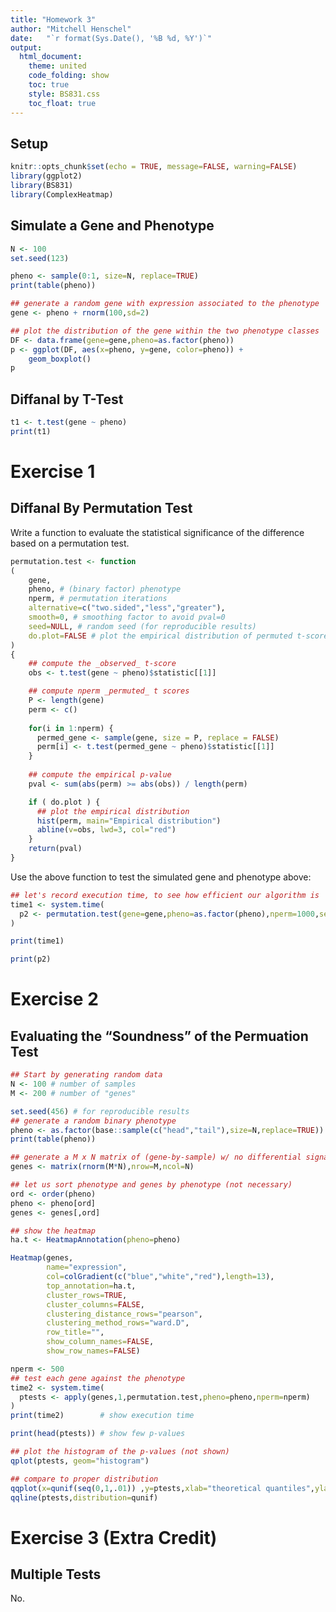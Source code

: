 ```yaml
---
title: "Homework 3"
author: "Mitchell Henschel"
date:   "`r format(Sys.Date(), '%B %d, %Y')`"
output:
  html_document:
    theme: united
    code_folding: show
    toc: true
    style: BS831.css 
    toc_float: true
---
```


## Setup
```r
knitr::opts_chunk$set(echo = TRUE, message=FALSE, warning=FALSE)
library(ggplot2)
library(BS831)
library(ComplexHeatmap)
```

## Simulate a Gene and  Phenotype
```r
N <- 100
set.seed(123)

pheno <- sample(0:1, size=N, replace=TRUE)
print(table(pheno))
```

```r
## generate a random gene with expression associated to the phenotype
gene <- pheno + rnorm(100,sd=2)

## plot the distribution of the gene within the two phenotype classes
DF <- data.frame(gene=gene,pheno=as.factor(pheno))
p <- ggplot(DF, aes(x=pheno, y=gene, color=pheno)) +
    geom_boxplot()
p
```

## Diffanal by T-Test
```r
t1 <- t.test(gene ~ pheno)
print(t1)
```

# Exercise 1
## Diffanal By Permutation Test
Write a function to evaluate the statistical significance of the difference based on a permutation test.
```r
permutation.test <- function
(
    gene, 
    pheno, # (binary factor) phenotype
    nperm, # permutation iterations
    alternative=c("two.sided","less","greater"),
    smooth=0, # smoothing factor to avoid pval=0
    seed=NULL, # random seed (for reproducible results)
    do.plot=FALSE # plot the empirical distribution of permuted t-scores
)
{
    ## compute the _observed_ t-score
    obs <- t.test(gene ~ pheno)$statistic[[1]]

    ## compute nperm _permuted_ t scores
    P <- length(gene)
    perm <- c()
    
    for(i in 1:nperm) {
      permed_gene <- sample(gene, size = P, replace = FALSE)
      perm[i] <- t.test(permed_gene ~ pheno)$statistic[[1]]
    }
    
    ## compute the empirical p-value
    pval <- sum(abs(perm) >= abs(obs)) / length(perm)

    if ( do.plot ) {
      ## plot the empirical distribution
      hist(perm, main="Empirical distribution")
      abline(v=obs, lwd=3, col="red")
    }
    return(pval)
}
```

Use the above function to test the simulated gene and phenotype above:
```r
## let's record execution time, to see how efficient our algorithm is
time1 <- system.time(
  p2 <- permutation.test(gene=gene,pheno=as.factor(pheno),nperm=1000,seed=123,do.plot=TRUE)
)
```

```r
print(time1)
```

```r
print(p2)
```

# Exercise 2
## Evaluating the "Soundness" of the Permuation Test
```r
## Start by generating random data
N <- 100 # number of samples
M <- 200 # number of "genes"

set.seed(456) # for reproducible results
## generate a random binary phenotype
pheno <- as.factor(base::sample(c("head","tail"),size=N,replace=TRUE))
print(table(pheno))
```

```r
## generate a M x N matrix of (gene-by-sample) w/ no differential signal
genes <- matrix(rnorm(M*N),nrow=M,ncol=N)

## let us sort phenotype and genes by phenotype (not necessary)
ord <- order(pheno)
pheno <- pheno[ord]
genes <- genes[,ord]
```

```r
## show the heatmap
ha.t <- HeatmapAnnotation(pheno=pheno)

Heatmap(genes,
        name="expression", 
        col=colGradient(c("blue","white","red"),length=13),
        top_annotation=ha.t, 
        cluster_rows=TRUE,
        cluster_columns=FALSE,
        clustering_distance_rows="pearson",
        clustering_method_rows="ward.D",    
        row_title="",
        show_column_names=FALSE,
        show_row_names=FALSE)
```

```r
nperm <- 500
## test each gene against the phenotype
time2 <- system.time(
  ptests <- apply(genes,1,permutation.test,pheno=pheno,nperm=nperm)
)
print(time2)        # show execution time
```

```r
print(head(ptests)) # show few p-values
```

```r
## plot the histogram of the p-values (not shown)
qplot(ptests, geom="histogram")
```

```r
## compare to proper distribution
qqplot(x=qunif(seq(0,1,.01)) ,y=ptests,xlab="theoretical quantiles",ylab="observed quantiles", main="its a line 🤯")
qqline(ptests,distribution=qunif)
```

# Exercise 3 (Extra Credit)
## Multiple Tests
No.